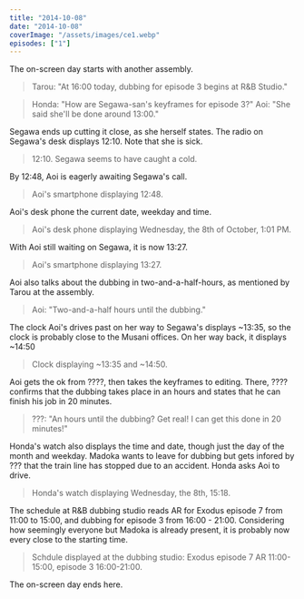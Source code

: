 ```yaml
---
title: "2014-10-08"
date: "2014-10-08"
coverImage: "/assets/images/ce1.webp"
episodes: ["1"]
---
```


The on-screen day starts with another assembly.

> Tarou: "At 16:00 today, dubbing for episode 3 begins at R&B Studio."

> Honda: "How are Segawa-san's keyframes for episode 3?" Aoi: "She said she'll be done around 13:00."

Segawa ends up cutting it close, as she herself states. The radio on Segawa's desk displays 12:10. Note that she is sick.

> 12:10. Segawa seems to have caught a cold.

By 12:48, Aoi is eagerly awaiting Segawa's call.

> Aoi's smartphone displaying 12:48.

Aoi's desk phone the current date, weekday and time.

> Aoi's desk phone displaying Wednesday, the 8th of October, 1:01 PM.

With Aoi still waiting on Segawa, it is now 13:27.

> Aoi's smartphone displaying 13:27.

Aoi also talks about the dubbing in two-and-a-half-hours, as mentioned by Tarou at the assembly.

> Aoi: "Two-and-a-half hours until the dubbing."

The clock Aoi's drives past on her way to Segawa's displays ~13:35, so the clock is probably close to the Musani offices. On her way back, it displays ~14:50

> Clock displaying ~13:35 and ~14:50.

Aoi gets the ok from ????, then takes the keyframes to editing. There, ???? confirms that the dubbing takes place in an hours and states that he can finish his job in 20 minutes.

> ???: "An hours until the dubbing? Get real! I can get this done in 20 minutes!"

Honda's watch also displays the time and date, though just the day of the month and weekday. Madoka wants to leave for dubbing but gets infored by ??? that the train line has stopped due to an accident. Honda asks Aoi to drive.

> Honda's watch displaying Wednesday, the 8th, 15:18.

The schedule at R&B dubbing studio reads AR for Exodus episode 7 from 11:00 to 15:00, and dubbing for episode 3 from 16:00 - 21:00. Considering how seemingly everyone but Madoka is already present, it is probably now every close to the starting time.

> Schdule displayed at the dubbing studio: Exodus episode 7 AR 11:00-15:00, episode 3 16:00-21:00.

The on-screen day ends here.
